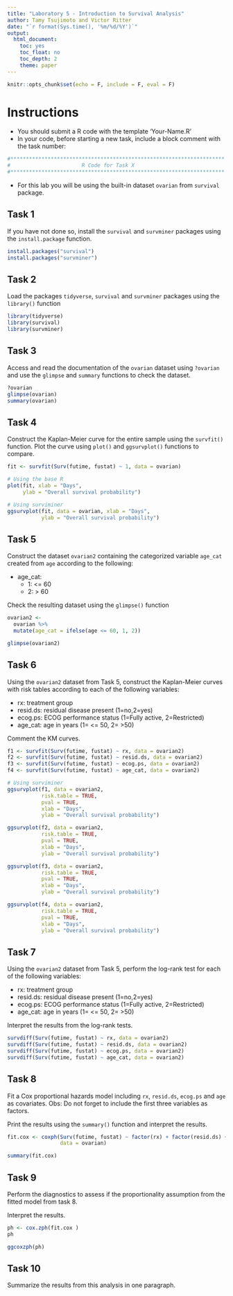 ```yaml
---
title: "Laboratory 5 - Introduction to Survival Analysis"
author: Tamy Tsujimoto and Victor Ritter
date: "`r format(Sys.time(), '%m/%d/%Y')`"
output: 
  html_document:
    toc: yes
    toc_float: no
    toc_depth: 2
    theme: paper 
---
```


```r
knitr::opts_chunk$set(echo = F, include = F, eval = F)
```

# Instructions

- You should submit a R code with the template 'Your-Name.R'
- In your code, before starting a new task, include a block comment with the task number:

```r
#*********************************************************************
#                       R Code for Task X
#*********************************************************************
```

- For this lab you will be using the built-in dataset `ovarian` from `survival` package.

## Task 1

If you have not done so, install the `survival` and `survminer` packages using the `install.package` function.

```r
install.packages("survival")
install.packages("survminer")
```

## Task 2

Load the packages `tidyverse`, `survival` and `survminer` packages using the `library()` function

```r
library(tidyverse)
library(survival)
library(survminer)
```

## Task 3

Access and read the documentation of the `ovarian` dataset using `?ovarian` and use the `glimpse` and `summary` functions to check the dataset.

```r

?ovarian
glimpse(ovarian)
summary(ovarian)

```

## Task 4

Construct the Kaplan-Meier curve for the entire sample using the `survfit()` function.
Plot the curve using `plot()` and `ggsurvplot()` functions to compare.

```r

fit <- survfit(Surv(futime, fustat) ~ 1, data = ovarian)

# Using the base R
plot(fit, xlab = "Days",
     ylab = "Overall survival probability")

# Using surviminer
ggsurvplot(fit, data = ovarian, xlab = "Days",
           ylab = "Overall survival probability")

```

## Task 5

Construct the dataset `ovarian2` containing the categorized variable `age_cat` created from `age` according to the following:

- age_cat: 
    + 1: <= 60
    + 2: > 60
    
Check the resulting dataset using the `glimpse()` function
    
```r

ovarian2 <-
  ovarian %>% 
  mutate(age_cat = ifelse(age <= 60, 1, 2))

glimpse(ovarian2)

```

## Task 6

Using the `ovarian2` dataset from Task 5, construct the Kaplan-Meier curves with risk tables according to each of the following variables:

- rx:	treatment group 
- resid.ds:	residual disease present (1=no,2=yes)
- ecog.ps:	ECOG performance status (1=Fully active, 2=Restricted)
- age_cat: age in years (1= <= 50, 2= >50)

Comment the KM curves.

```r

f1 <- survfit(Surv(futime, fustat) ~ rx, data = ovarian2)
f2 <- survfit(Surv(futime, fustat) ~ resid.ds, data = ovarian2)
f3 <- survfit(Surv(futime, fustat) ~ ecog.ps, data = ovarian2)
f4 <- survfit(Surv(futime, fustat) ~ age_cat, data = ovarian2)

# Using surviminer
ggsurvplot(f1, data = ovarian2, 
           risk.table = TRUE, 
           pval = TRUE,
           xlab = "Days",
           ylab = "Overall survival probability")

ggsurvplot(f2, data = ovarian2,            
           risk.table = TRUE, 
           pval = TRUE,
           xlab = "Days",
           ylab = "Overall survival probability")

ggsurvplot(f3, data = ovarian2, 
           risk.table = TRUE, 
           pval = TRUE,
           xlab = "Days",
           ylab = "Overall survival probability")

ggsurvplot(f4, data = ovarian2, 
           risk.table = TRUE, 
           pval = TRUE,
           xlab = "Days",
           ylab = "Overall survival probability")

```


## Task 7

Using the `ovarian2` dataset from Task 5, perform the log-rank test for each of the following variables:

- rx:	treatment group 
- resid.ds:	residual disease present (1=no,2=yes)
- ecog.ps:	ECOG performance status (1=Fully active, 2=Restricted)
- age_cat: age in years (1= <= 50, 2= >50)

Interpret the results from the log-rank tests.

```r

survdiff(Surv(futime, fustat) ~ rx, data = ovarian2)
survdiff(Surv(futime, fustat) ~ resid.ds, data = ovarian2)
survdiff(Surv(futime, fustat) ~ ecog.ps, data = ovarian2)
survdiff(Surv(futime, fustat) ~ age_cat, data = ovarian2)

```

## Task 8

Fit a Cox proportional hazards model including `rx`, `resid.ds`, `ecog.ps` and `age` as covariates. Obs: Do not forget to include the first three variables as factors.

Print the results using the `summary()` function and interpret the results.

```r

fit.cox <- coxph(Surv(futime, fustat) ~ factor(rx) + factor(resid.ds) + factor(ecog.ps) + age, 
                 data = ovarian)

summary(fit.cox)
```

## Task 9

Perform the diagnostics to assess if the proportionality assumption from the fitted model from task 8.

Interpret the results.

```r

ph <- cox.zph(fit.cox )
ph

ggcoxzph(ph)

```

## Task 10

Summarize the results from this analysis in one paragraph.
